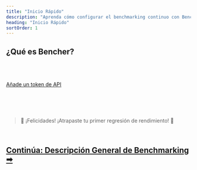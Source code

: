 ```yaml
---
title: "Inicio Rápido"
description: "Aprenda cómo configurar el benchmarking continuo con Bencher Cloud"
heading: "Inicio Rápido"
sortOrder: 1
---
```



## ¿Qué es Bencher?

<BencherIntro />

<br />

<QSInstallCli />

<br />

<QSBencherCloud />

<br />

<QSApiToken>
    <a id="add-an-api-token" href="/es/auth/signup" target="_blank">Añade un token de API</a>
</QSApiToken>

<br />

<QSCreateProject />

<br />

<QSRunReport />

<br />

<QSGenerateAlert />

<br />
<br />

> 🐰 ¡Felicidades! ¡Atrapaste tu primer regresión de rendimiento! 🎉

<br />

<h2><a href="/es/docs/explanation/benchmarking/">Continúa: Descripción General de Benchmarking ➡</a></h2>
